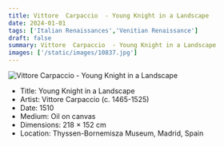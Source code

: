 ```yaml
---
title: Vittore  Carpaccio  - Young Knight in a Landscape 
date: 2024-01-01
tags: ['Italian Renaissances','Venitian Renaissance']
draft: false
summary: Vittore  Carpaccio  - Young Knight in a Landscape 
images: ['/static/images/10837.jpg']
---
```


![Vittore  Carpaccio  - Young Knight in a Landscape ](/static/images/10837.jpg)

* Title: Young Knight in a Landscape 
* Artist: Vittore  Carpaccio  (c. 1465-1525)
* Date: 1510
* Medium: Oil on canvas
* Dimensions: 218 × 152 cm
* Location: Thyssen-Bornemisza Museum, Madrid, Spain 


